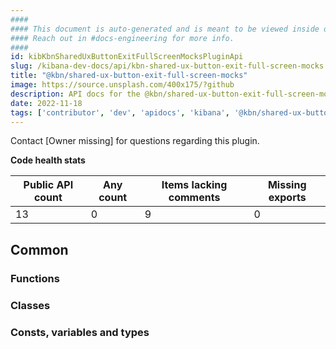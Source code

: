 ```yaml
---
####
#### This document is auto-generated and is meant to be viewed inside our experimental, new docs system.
#### Reach out in #docs-engineering for more info.
####
id: kibKbnSharedUxButtonExitFullScreenMocksPluginApi
slug: /kibana-dev-docs/api/kbn-shared-ux-button-exit-full-screen-mocks
title: "@kbn/shared-ux-button-exit-full-screen-mocks"
image: https://source.unsplash.com/400x175/?github
description: API docs for the @kbn/shared-ux-button-exit-full-screen-mocks plugin
date: 2022-11-18
tags: ['contributor', 'dev', 'apidocs', 'kibana', '@kbn/shared-ux-button-exit-full-screen-mocks']
---
```




Contact [Owner missing] for questions regarding this plugin.

**Code health stats**

| Public API count  | Any count | Items lacking comments | Missing exports |
|-------------------|-----------|------------------------|-----------------|
| 13 | 0 | 9 | 0 |

## Common

### Functions
<DocDefinitionList data={kbnSharedUxButtonExitFullScreenMocksObj.common.functions}/>

### Classes
<DocDefinitionList data={kbnSharedUxButtonExitFullScreenMocksObj.common.classes}/>

### Consts, variables and types
<DocDefinitionList data={kbnSharedUxButtonExitFullScreenMocksObj.common.misc}/>

